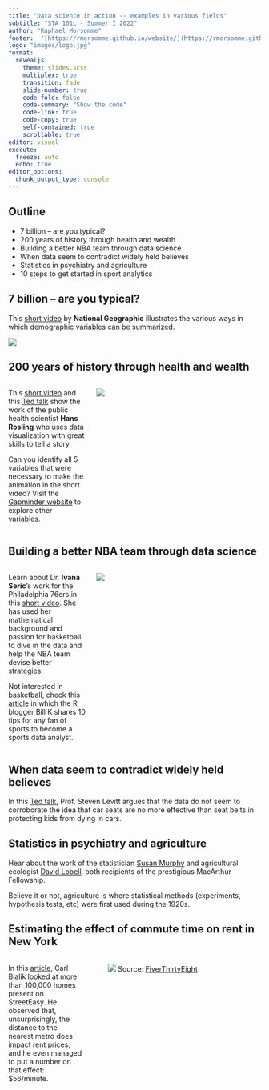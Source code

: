 ```yaml
---
title: "Data science in action -- examples in various fields"
subtitle: "STA 101L - Summer I 2022"
author: "Raphael Morsomme"
footer:  "[https://rmorsomme.github.io/website/](https://rmorsomme.github.io/website/)"
logo: "images/logo.jpg"
format: 
  revealjs: 
    theme: slides.scss
    multiplex: true
    transition: fade
    slide-number: true
    code-fold: false
    code-summary: "Show the code"
    code-link: true
    code-copy: true
    self-contained: true
    scrollable: true
editor: visual
execute:
  freeze: auto
  echo: true
editor_options: 
  chunk_output_type: console
---
```


## Outline

-   7 billion -- are you typical?
-   200 years of history through health and wealth
-   Building a better NBA team through data science
-   When data seem to contradict widely held believes
-   Statistics in psychiatry and agriculture
-   10 steps to get started in sport analytics

## 7 billion -- are you typical?

This [short video](https://youtu.be/4B2xOvKFFz4) by **National Geographic** illustrates the various ways in which demographic variables can be summarized.

![](images/applications/typical.PNG){fig-align="center"}

## 200 years of history through health and wealth {.smaller}

::: columns
::: {.column width="32%"}
This [short video](https://youtu.be/jbkSRLYSojo) and this [Ted talk](https://youtu.be/jbkSRLYSojo) show the work of the public health scientist **Hans Rosling** who uses data visualization with great skills to tell a story.

Can you identify all 5 variables that were necessary to make the animation in the short video? Visit the [Gapminder website](https://www.gapminder.org/tools/#$chart-type=bubbles&url=v1) to explore other variables.
:::

::: {.column width="68%"}
![](images/applications/gapminder.png){fig-align="center"}
:::
:::

## Building a better NBA team through data science {.smaller}

::: columns
::: {.column width="32%"}
Learn about Dr. **Ivana Seric**'s work for the Philadelphia 76ers in this [short video](https://youtu.be/MpLHMKTolVw). She has used her mathematical background and passion for basketball to dive in the data and help the NBA team devise better strategies.

Not interested in basketball, check this [article](https://www.r-bloggers.com/2021/08/10-steps-to-get-started-in-sports-analytics/) in which the R blogger Bill K shares 10 tips for any fan of sports to become a sports data analyst.
:::

::: {.column width="68%"}
![](images/applications/bball.jpeg)
:::
:::

## When data seem to contradict widely held believes

In this [Ted talk](https://youtu.be/um5gMZcZWm0), Prof. Steven Levitt argues that the data do not seem to corroborate the idea that car seats are no more effective than seat belts in protecting kids from dying in cars.

## Statistics in psychiatry and agriculture

Hear about the work of the statistician [Susan Murphy](https://youtu.be/Bz0e5xGDHaU) and agricultural ecologist [David Lobell](https://youtu.be/Bz0e5xGDHaU), both recipients of the prestigious MacArthur Fellowship.

Believe it or not, agriculture is where statistical methods (experiments, hypothesis tests, etc) were first used during the 1920s.

## Estimating the effect of commute time on rent in New York {.smaller}

::: columns
::: {.column width="32%"}
In this [article](https://fivethirtyeight.com/features/new-yorkers-will-pay-56-a-month-to-trim-a-minute-off-their-commute/), Carl Bialik looked at more than 100,000 homes present on StreetEasy. He observed that, unsurprisingly, the distance to the nearest metro does impact rent prices, and he even managed to put a number on that effect: \$56/minute.
:::

::: {.column width="2%"}
:::

::: {.column width="66%"}
![](images/applications/rentdist.png) Source: [FiverThirtyEight](https://fivethirtyeight.com/features/new-yorkers-will-pay-56-a-month-to-trim-a-minute-off-their-commute/)
:::
:::

## 
